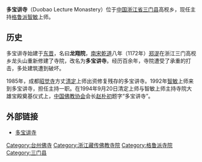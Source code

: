 '''多宝讲寺'''（Duobao Lecture Monastery）位于[[中国|中国]][[浙江省|浙江省]][[三门县|三门县]]高枧乡，现任主持[[格鲁派|格鲁派]][[智敏|智敏]]上师。

==历史==
多宝讲寺始建于[[东晋|东晋]]，名曰'''龙翔院'''，[[南宋|南宋]][[乾道_(南宋)|乾道]]八年（1172年）[[郑湜|郑湜]]在浙江三门高枧乡龙头山重新修建了寺院，改名为'''多宝讲寺'''。经历百余年，寺院遭受了承重的打击，多处建筑遭到破坏。

1985年，成都[[昭觉寺|昭觉寺]]方丈[[清定|清定]]上师出资修复残存的多宝讲寺。1992年[[智敏|智敏]]上师来到多宝讲寺，担任主持一职。在1994年9月20日清定上师与智敏上师主持寺院大雄宝殿奠基仪式上，[[中国佛教协会|中国佛教协会]]会长[[赵朴初|赵朴初]]题字“多宝讲寺”。

==外部链接==
*[http://www.duobaosi.com/cn/index.php 多宝讲寺]{{Wayback|url=http://www.duobaosi.com/cn/index.php |date=20060629064656 }}

[[Category:台州佛寺|Category:台州佛寺]]
[[Category:浙江藏传佛教寺院|Category:浙江藏传佛教寺院]]
[[Category:格鲁派寺院|Category:格鲁派寺院]]
[[Category:三门县|Category:三门县]]
